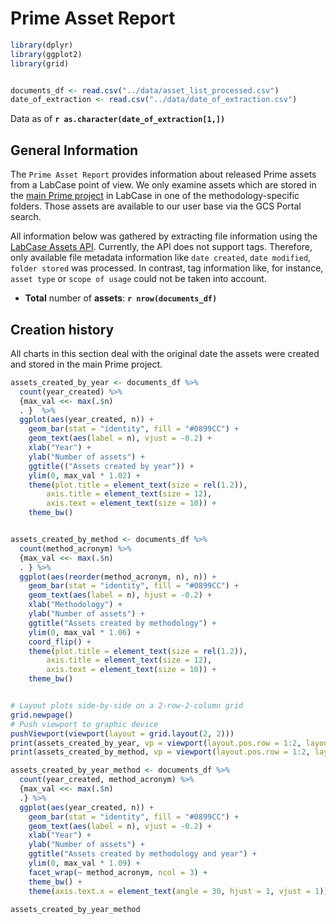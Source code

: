 # Prime Asset Report 

```r

library(dplyr)
library(ggplot2)
library(grid)


documents_df <- read.csv("../data/asset_list_processed.csv")
date_of_extraction <- read.csv("../data/date_of_extraction.csv")


```


Data as of  **`r as.character(date_of_extraction[1,])`**

## General Information 

The `Prime Asset Report` provides information about released Prime assets from a LabCase point of view. 
We only examine assets which are stored in the [main Prime project](https://labcase.softwareag.com/projects/prime/alfresco/documents) in LabCase in one of the methodology-specific folders. Those assets are available to our user base via the GCS Portal search. 

All information below was gathered by extracting file information using the [LabCase Assets API](https://labcase.softwareag.com/projects/labcase/wiki/LabCase_Asset_API). Currently, the API does not support tags. Therefore, only available file metadata information like `date created`, `date modified`, `folder stored` was processed. In contrast, tag information like, for instance, `asset type` or `scope of usage` could not be taken into account. 



* **Total** number of **assets**: **`r nrow(documents_df)`**

## Creation history

All charts in this section deal with the original date the assets were created and stored in the main Prime project.

```r

assets_created_by_year <- documents_df %>%
  count(year_created) %>%
  {max_val <<- max(.$n) 
  . }  %>%
  ggplot(aes(year_created, n)) + 
    geom_bar(stat = "identity", fill = "#0899CC") +
    geom_text(aes(label = n), vjust = -0.2) +
    xlab("Year") +
    ylab("Number of assets") +
    ggtitle(("Assets created by year")) +
    ylim(0, max_val * 1.02) +
    theme(plot.title = element_text(size = rel(1.2)),
        axis.title = element_text(size = 12),
        axis.text = element_text(size = 10)) +
    theme_bw()


assets_created_by_method <- documents_df %>%
  count(method_acronym) %>%
  {max_val <<- max(.$n) 
  . } %>%
  ggplot(aes(reorder(method_acronym, n), n)) +
    geom_bar(stat = "identity", fill = "#0899CC") +
    geom_text(aes(label = n), hjust = -0.2) +
    xlab("Methodology") +
    ylab("Number of assets") +
    ggtitle("Assets created by methodology") +
    ylim(0, max_val * 1.06) +
    coord_flip() +
    theme(plot.title = element_text(size = rel(1.2)),
        axis.title = element_text(size = 12),
        axis.text = element_text(size = 10)) +
    theme_bw()


# Layout plots side-by-side on a 2-row-2-column grid
grid.newpage()
# Push viewport to graphic device
pushViewport(viewport(layout = grid.layout(2, 2)))
print(assets_created_by_year, vp = viewport(layout.pos.row = 1:2, layout.pos.col = 1))
print(assets_created_by_method, vp = viewport(layout.pos.row = 1:2, layout.pos.col = 2))


```


```r

assets_created_by_year_method <- documents_df %>%
  count(year_created, method_acronym) %>%
  {max_val <<- max(.$n) 
  .} %>%
  ggplot(aes(year_created, n)) +
    geom_bar(stat = "identity", fill = "#0899CC") +
    geom_text(aes(label = n), vjust = -0.2) +
    xlab("Year") +
    ylab("Number of assets") +
    ggtitle("Assets created by methodology and year") +
    ylim(0, max_val * 1.09) +
    facet_wrap(~ method_acronym, ncol = 3) +
    theme_bw() +
    theme(axis.text.x = element_text(angle = 30, hjust = 1, vjust = 1))

assets_created_by_year_method


```

